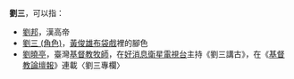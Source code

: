 '''劉三'''，可以指：
* [[劉邦|劉邦]]，漢高帝
* [[劉三_(角色)|劉三 (角色)]]，[[黃俊雄布袋戲|黃俊雄布袋戲]]裡的腳色
* [[劉曉亭|劉曉亭]]，臺灣[[基督教|基督教]][[牧師|牧師]]，在[[好消息衛星電視台|好消息衛星電視台]]主持《劉三講古》，在《[[基督教論壇報|基督教論壇報]]》連載〈劉三專欄〉

{{消歧义|S三|Cat=二字劉姓人名消歧义}}